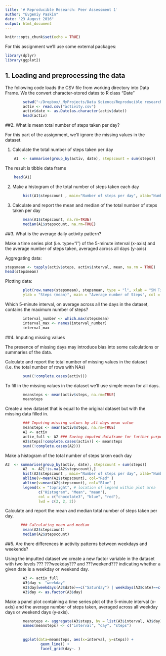 ```yaml
---
title: '# Reproducible Research: Peer Assessment 1'
author: "Evgeniy Paskin"
date: "23 August 2016"
output: html_document
---
```


```r
knitr::opts_chunk$set(echo = TRUE)
```

For this assignment we'll use some external packages:



```r
library(dplyr)
library(ggplot2)
```

## 1. Loading and preprocessing the data

The following code loads the CSV file from working directory into Data Frame.
We the convert character-stored dates to R class "Date"

```r
        setwd("~/Dropbox/_MyProjects/Data Science/Reproducible research/Peer review assingment")
        activ <- read.csv("activity.csv")
        activ$date <- as.Date(as.character(activ$date))
        head(activ)
```

##2. What is mean total number of steps taken per day?

For this part of the assignment, we'll ignore the missing values in the dataset.

1. Calculate the total number of steps taken per day

```r
    A1  <- summarise(group_by(activ, date), stepscount = sum(steps))
```

The result is tibble data frame

```r
    head(A1)
```

2. Make a histogram of the total number of steps taken each day

```r
        hist(A1$stepscount , main="Number of steps per day", xlab="Number of steps")
```        
        
3. Calculate and report the mean and median of the total number of steps taken per day

```r
        mean(A1$stepscount, na.rm=TRUE)
        median(A1$stepscount, na.rm=TRUE)
```        


##3. What is the average daily activity pattern?

Make a time series plot (i.e. type="l") of the 5-minute interval (x-axis) and the average number of steps taken, averaged across all days (y-axis)

Aggregating data:

```r
stepsmean <- tapply(activ$steps, activ$interval, mean, na.rm = TRUE)
head(stepsmean)
```         

Plotting data:

```r
        plot(row.names(stepsmean), stepsmean, type = "l", xlab = "5M Time Intervals", 
        ylab = "Steps (mean)", main = "Average number of Steps", col = "red")
```


Which 5-minute interval, on average across all the days in the dataset, contains the maximum number of steps?

```r
        interval_number <- which.max(stepsmean)
        interval_max <- names(interval_number)
        interval_max
```
        
##4. Imputing missing values

The presence of missing days may introduce bias into some calculations or summaries of the data.

Calculate and report the total number of missing values in the dataset (i.e. the total number of rows with NAs)
```r
        sum((!complete.cases(activ)))
```

To fill in the missing values in the dataset we'll use simple mean for all days. 
```r
        meansteps <- mean(activ$steps, na.rm=TRUE)
        meansteps
```
 
 
Create a new dataset that is equal to the original dataset but with the missing data filled in.

```r
        ### Imputing missing values by all-days mean value
        meansteps <- mean(activ$steps, na.rm=TRUE) 
        A2 <- activ
        activ_full <- A2 ### Saving imputed dataframe for further purposes
        A2$steps[!complete.cases(activ)] <- meansteps
        sum((!complete.cases(A2)))
```

Make a histogram of the total number of steps taken each day

```r
A2  <- summarise(group_by(activ, date), stepscount = sum(steps))
        A2  <- A2[!is.na(A2$stepscount),]
        hist(A2$stepscount , main="Number of steps per day", xlab="Number of steps")
        abline(v=mean(A2$stepscount), col="Red" )
        abline(v=mean(A2$stepscount), col="Blue" )
        legend(x = "topright", # location of legend within plot area
               c("Histogram", "Mean", "mean"),
               col = c("chocolate3", "blue", "red"),
               lwd = c(2, 2, 2))
```

Calculate and report the mean and median total number of steps taken per day. 

```r
       ### Calculating mean and median
        mean(A2$stepscount)
        median(A2$stepscount)
```

##5. Are there differences in activity patterns between weekdays and weekends?

Using the imputted dataset we create a new factor variable in the dataset with two levels ??? ???weekday??? and ???weekend??? indicating whether a given date is a weekday or weekend day.

```r
        A3 <- activ_full
        A3$day <- "weekday"
        A3$day[weekdays(A3$date)==c("Saturday") | weekdays(A3$date)==c("Sunday") ] <- "Weekend"    
        A3$day <- as.factor(A3$day)
```        
        
Make a panel plot containing a time series plot of the 5-minute interval (x-axis) and the average number of steps taken, averaged across all weekday days or weekend days (y-axis). 
        
```r
        meansteps <- aggregate(A3$steps, by = list(A3$interval, A3$day), FUN=mean, na.rm=TRUE)
        names(meansteps) <- c("interval", "day", "steps")
        
        
        ggplot(data=meansteps, aes(x=interval, y=steps)) +
                geom_line() + 
                facet_grid(day~. )
```                
        
